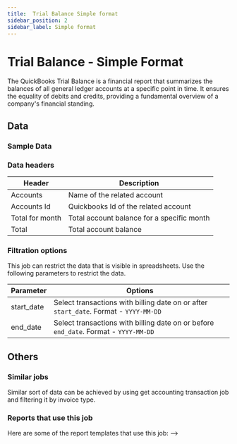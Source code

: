 ```yaml
---
title:  Trial Balance Simple format
sidebar_position: 2
sidebar_label: Simple format
---
```

#  Trial Balance - Simple Format


The QuickBooks Trial Balance is a financial report that summarizes the balances of all general ledger accounts at a specific point in time. It ensures the equality of debits and credits, providing a fundamental overview of a company's financial standing.

<AddJob
  template="gsheet_quickbooks_simple_trial_balance"
/>


## Data

### Sample Data

<Gsheet
  src="https://docs.google.com/spreadsheets/d/1KWa16ZCTRUdIF7LXFQzgCaBXEze4fpGWaV77tc8Q_Y8/edit#gid=2119128512"
/>



### Data headers

| Header | Description |
|----|----|
| Accounts | Name of the related account |
| Accounts Id | Quickbooks Id of the related account |
| Total for month |  Total account balance for a specific month |
| Total |  Total account balance  |

### Filtration options

This job can restrict the data that is visible in spreadsheets. Use the following parameters to restrict the data.

| Parameter | Options |
|----|----|
| start_date | Select transactions with billing date on or after `start_date`. Format - `YYYY-MM-DD` |
| end_date | Select transactions with billing date on or before `end_date`. Format - `YYYY-MM-DD` |


## Others

### Similar jobs

Similar sort of data can be achieved by using get accounting transaction job and filtering it by invoice type. 

### Reports that use this job

Here are some of the report templates that use this job: 
-->
